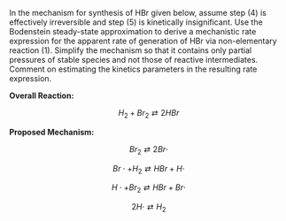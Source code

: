In the mechanism for synthesis of HBr given below, assume step (4) is effectively irreversible and step (5) is kinetically insignificant. Use the Bodenstein steady-state approximation to derive a mechanistic rate expression for the apparent rate of generation of HBr via non-elementary reaction (1). Simplify the mechanism so that it contains only partial pressures of stable species and not those of reactive intermediates. Comment on estimating the kinetics parameters in the resulting rate expression.

**Overall Reaction:**

$$
H_2 + Br_2 \rightleftarrows 2 HBr \tag{1}
$$

**Proposed Mechanism:**

$$
Br_2 \rightleftarrows 2 Br \cdot \tag{2}
$$

$$
Br \cdot + H_2 \rightleftarrows HBr + H \cdot \tag{3}
$$

$$
H \cdot + Br_2 \rightleftarrows HBr + Br \cdot \tag{4}
$$

$$
2 H \cdot \rightleftarrows H_2 \tag{5}
$$
